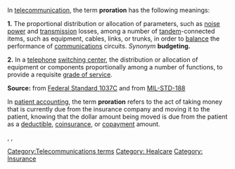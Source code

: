 In [[telecommunication]], the term '''proration''' has the following meanings: 

'''1.'''  The proportional distribution or allocation of parameters, such as [[noise power]] and [[transmission (telecommunications)|transmission]] losses, among a number of [[tandem]]-connected items, such as equipment, cables, links, or trunks, in order to [[balance]] the performance of [[information transfer|communications]] circuits.  ''Synonym'' '''budgeting.''' 

'''2.''' In a [[telephone]] [[switching center]], the distribution or allocation of equipment or components proportionally among a number of functions, to provide a requisite [[grade of service]]. 

'''Source:''' from [[Federal Standard 1037C]] and from [[MIL-STD-188]]

In [[patient accounting]], the term '''proration''' refers to the act of taking money that is currently due from the insurance company and moving it to the patient, knowing that the dollar amount being moved is due from the patient as a [[deductible]], [[coinsurance]], or [[copayment]] amount.
 
[[Category:Telecommunications terms]], [[Category: Healcare]], [[Category: Insurance]]